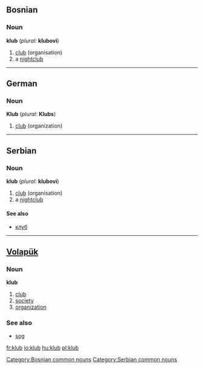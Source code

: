 ==Bosnian==
===Noun===
'''klub''' {{m}} {{s}} (''plural:'' '''klubovi''')
#[[club]] (organisation)
#a [[nightclub]]
[[Category:Bosnian common nouns]]

----

==German==
===Noun===
'''Klub''' {{m}} (''plural:'' '''Klubs''')
#[[club]] (organization)

----

==Serbian==
===Noun===
'''klub''' {{m}} {{s}} (''plural:'' '''klubovi''')
#[[club]] (organisation)
#a [[nightclub]]
====See also====
*[[клуб]]
[[Category:Serbian common nouns]]

----

==[[Volapük]]==
===Noun===
'''klub'''
# [[club]]
# [[society]]
# [[organization]]

===See also===
* [[sog]]

[[fr:klub]]
[[io:klub]]
[[hu:klub]]
[[pl:klub]]